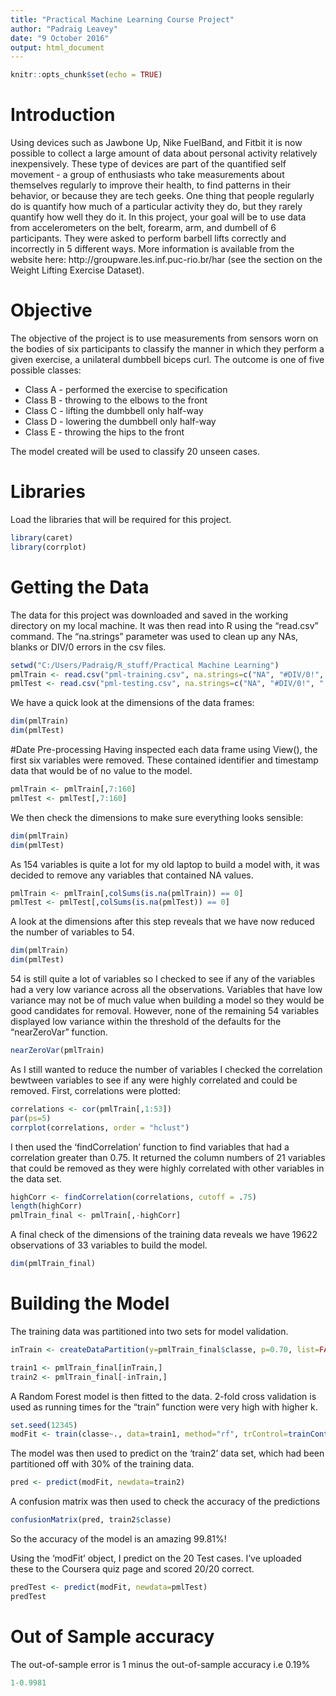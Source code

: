 ```yaml
---
title: "Practical Machine Learning Course Project"
author: "Padraig Leavey"
date: "9 October 2016"
output: html_document
---
```


```r
knitr::opts_chunk$set(echo = TRUE)
```

# Introduction

Using devices such as Jawbone Up, Nike FuelBand, and Fitbit it is now possible to collect a large amount of data about personal activity relatively inexpensively. These type of devices are part of the quantified self movement - a group of enthusiasts who take measurements about themselves regularly to improve their health, to find patterns in their behavior, or because they are tech geeks. One thing that people regularly do is quantify how much of a particular activity they do, but they rarely quantify how well they do it. In this project, your goal will be to use data from accelerometers on the belt, forearm, arm, and dumbell of 6 participants. They were asked to perform barbell lifts correctly and incorrectly in 5 different ways. More information is available from the website here: http://groupware.les.inf.puc-rio.br/har (see the section on the Weight Lifting Exercise Dataset).

# Objective

The objective of the project is to use measurements from sensors worn on the bodies of six participants to classify the manner in which they perform a given exercise, a unilateral dumbbell biceps curl. The outcome is one of five possible classes:

* Class A - performed the exercise to specification
* Class B - throwing to the elbows to the front
* Class C - lifting the dumbbell only half-way
* Class D - lowering the dumbbell only half-way
* Class E - throwing the hips to the front

The model created will be used to classify 20 unseen cases.

# Libraries
Load the libraries that will be required for this project.
```r
library(caret)
library(corrplot)
```

# Getting the Data
The data for this project was downloaded and saved in the working directory on my local machine. It was then read into R using the "read.csv" command. The "na.strings" parameter was used to clean up any NAs, blanks or DIV/0 errors in the csv files. 
```r
setwd("C:/Users/Padraig/R_stuff/Practical Machine Learning")
pmlTrain <- read.csv("pml-training.csv", na.strings=c("NA", "#DIV/0!", " "))
pmlTest <- read.csv("pml-testing.csv", na.strings=c("NA", "#DIV/0!", " "))
```
We have a quick look at the dimensions of the data frames:
```r
dim(pmlTrain)
dim(pmlTest)
```

#Date Pre-processing
Having inspected each data frame using View(), the first six variables were removed. These contained identifier and timestamp data that would be of no value to the model.
```r
pmlTrain <- pmlTrain[,7:160]
pmlTest <- pmlTest[,7:160]
```
We then check the dimensions to make sure everything looks sensible:
```r
dim(pmlTrain)
dim(pmlTest)
```


As 154 variables is quite a lot for my old laptop to build a model with, it was decided to remove any variables that contained NA values.
```r
pmlTrain <- pmlTrain[,colSums(is.na(pmlTrain)) == 0]
pmlTest <- pmlTest[,colSums(is.na(pmlTest)) == 0]
```

A look at the dimensions after this step reveals that we have now reduced the number of variables to 54.
```r
dim(pmlTrain)
dim(pmlTest)
```
54 is still quite a lot of variables so I checked to see if any of the variables had a very low variance across all the observations. Variables that have low variance may not be of much value when building a model so they would be good candidates for removal. However, none of the remaining 54 variables displayed low variance within the threshold of the defaults for the "nearZeroVar" function.
```r
nearZeroVar(pmlTrain)
```
As I still wanted to reduce the number of variables I checked the correlation bewtween variables to see if any were highly correlated and could be removed. 
First, correlations were plotted:
```r
correlations <- cor(pmlTrain[,1:53])
par(ps=5)
corrplot(correlations, order = "hclust")
```

I then used the 'findCorrelation' function to find variables that had a correlation greater than 0.75. It returned the column numbers of 21 variables that could be removed as they were highly correlated with other variables in the data set.
```r
highCorr <- findCorrelation(correlations, cutoff = .75)
length(highCorr)
pmlTrain_final <- pmlTrain[,-highCorr]
```

A final check of the dimensions of the training data reveals we have 19622 observations of 33 variables to build the model.
```r
dim(pmlTrain_final)
```


# Building the Model
The training data was partitioned into two sets for model validation.
```r
inTrain <- createDataPartition(y=pmlTrain_final$classe, p=0.70, list=FALSE)

train1 <- pmlTrain_final[inTrain,]
train2 <- pmlTrain_final[-inTrain,]
```

A Random Forest model is then fitted to the data. 2-fold cross validation is used as running times for the "train" function were very high with higher k.
```r
set.seed(12345)
modFit <- train(classe~., data=train1, method="rf", trControl=trainControl(method="cv",number=2), prox=TRUE)
```

The model was then used to predict on the 'train2' data set, which had been partitioned off with 30% of the training data.
```r
pred <- predict(modFit, newdata=train2)
```
A confusion matrix was then used to check the accuracy of the predictions
```r
confusionMatrix(pred, train2$classe)
```

So the accuracy of the model is an amazing 99.81%!

Using the 'modFit' object, I predict on the 20 Test cases. I've uploaded these to the Coursera quiz page and scored 20/20 correct.
```r
predTest <- predict(modFit, newdata=pmlTest)
predTest
```

# Out of Sample accuracy
The out-of-sample error is 1 minus the out-of-sample accuracy i.e 0.19%
```r
1-0.9981
```


